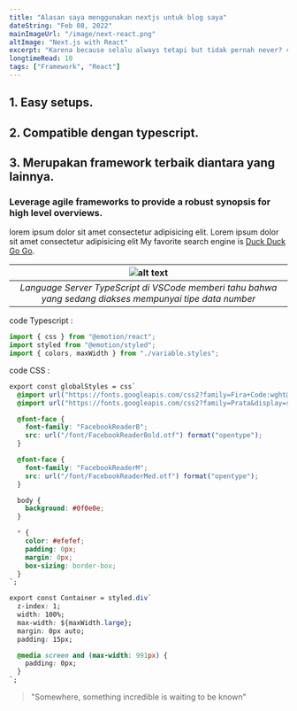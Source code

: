 ```yaml
---
title: "Alasan saya menggunakan nextjs untuk blog saya"
dateString: "Feb 08, 2022"
mainImageUrl: "/image/next-react.png"
altImage: "Next.js with React"
excerpt: "Karena because selalu always tetapi but tidak pernah never? 😂"
longtimeRead: 10
tags: ["Framework", "React"]
---
```


## 1. Easy setups.

## 2. Compatible dengan typescript.

## 3. Merupakan framework terbaik diantara yang lainnya.

### Leverage agile frameworks to provide a robust synopsis for high level overviews.

lorem ipsum dolor sit amet consectetur adipisicing elit. Lorem ipsum dolor sit amet consectetur adipisicing elit
My favorite search engine is [Duck Duck Go Go](https://duckduckgo.com).

|      ![alt text](https://miro.medium.com/max/1400/1*Rv1NMGrGEx62SQoU9EL8TA.png "vscode-typescript")      |
| :------------------------------------------------------------------------------------------------------: |
| _Language Server TypeScript di VSCode memberi tahu bahwa yang sedang diakses mempunyai tipe data number_ |

code Typescript :

```ts
import { css } from "@emotion/react";
import styled from "@emotion/styled";
import { colors, maxWidth } from "./variable.styles";
```

code CSS :

```css
export const globalStyles = css`
  @import url("https://fonts.googleapis.com/css2?family=Fira+Code:wght@500&display=swap");
  @import url("https://fonts.googleapis.com/css2?family=Prata&display=swap");

  @font-face {
    font-family: "FacebookReaderB";
    src: url("/font/FacebookReaderBold.otf") format("opentype");
  }

  @font-face {
    font-family: "FacebookReaderM";
    src: url("/font/FacebookReaderMed.otf") format("opentype");
  }

  body {
    background: #0f0e0e;
  }

  * {
    color: #efefef;
    padding: 0px;
    margin: 0px;
    box-sizing: border-box;
  }
`;

export const Container = styled.div`
  z-index: 1;
  width: 100%;
  max-width: ${maxWidth.large};
  margin: 0px auto;
  padding: 15px;

  @media screen and (max-width: 991px) {
    padding: 0px;
  }
`;
```

> "Somewhere, something incredible is waiting to be known"
